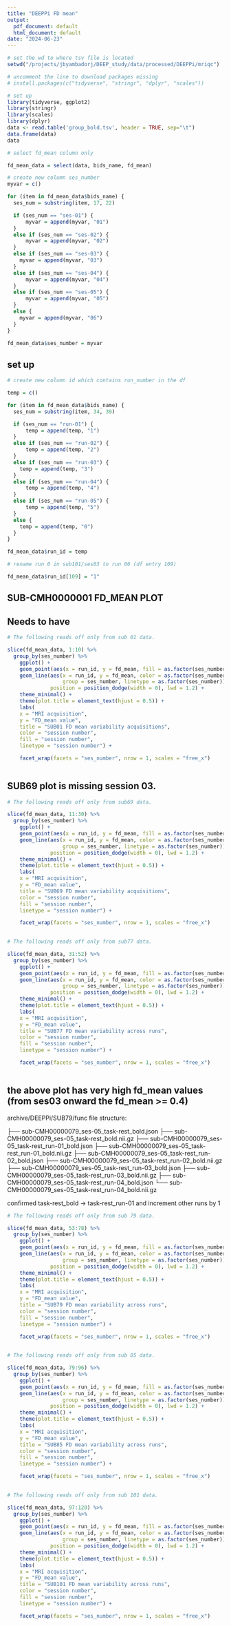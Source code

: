 ```yaml
---
title: "DEEPPi FD mean"
output:
  pdf_document: default
  html_document: default
date: "2024-06-23"
---
```




```r
# set the wd to where tsv file is located 
setwd("/projects/jbyambadorj/DEEP_study/data/processed/DEEPPi/mriqc")

# uncomment the line to download packages missing 
# install.packages(c("tidyverse", "stringr", "dplyr", "scales"))

# set up 
library(tidyverse, ggplot2)
library(stringr)
library(scales)
library(dplyr)
data <- read.table('group_bold.tsv', header = TRUE, sep="\t")
data.frame(data)
data
```

```r
# select fd_mean column only 

fd_mean_data = select(data, bids_name, fd_mean)

# create new column ses_number 
myvar = c()

for (item in fd_mean_data$bids_name) {
  ses_num = substring(item, 17, 22)

  if (ses_num == "ses-01") {
      myvar = append(myvar, "01")
  }
  else if (ses_num == "ses-02") {
      myvar = append(myvar, "02")
  }
  else if (ses_num == "ses-03") {
    myvar = append(myvar, "03")
  }
  else if (ses_num == "ses-04") {
      myvar = append(myvar, "04")
  }
  else if (ses_num == "ses-05") {
      myvar = append(myvar, "05")
  }
  else {
    myvar = append(myvar, "06")
  }
}

fd_mean_data$ses_number = myvar

```



## set up 
```r
# create new column id which contains run_number in the df 

temp = c()

for (item in fd_mean_data$bids_name) {
  ses_num = substring(item, 34, 39)

  if (ses_num == "run-01") {
      temp = append(temp, "1")
  }
  else if (ses_num == "run-02") {
      temp = append(temp, "2")
  }
  else if (ses_num == "run-03") {
    temp = append(temp, "3")
  }
  else if (ses_num == "run-04") {
      temp = append(temp, "4")
  }
  else if (ses_num == "run-05") {
      temp = append(temp, "5")
  }
  else {
    temp = append(temp, "0")
  }
}

fd_mean_data$run_id = temp

# rename run 0 in sub101/ses03 to run 06 (df entry 109)

fd_mean_data$run_id[109] = "1"


```


## SUB-CMH0000001 FD_MEAN PLOT
## Needs to have 
```r

# The following reads off only from sub 01 data. 

slice(fd_mean_data, 1:10) %>%
  group_by(ses_number) %>%
    ggplot() + 
    geom_point(aes(x = run_id, y = fd_mean, fill = as.factor(ses_number))) +
    geom_line(aes(x = run_id, y = fd_mean, color = as.factor(ses_number), 
                  group = ses_number, linetype = as.factor(ses_number)), 
              position = position_dodge(width = 0), lwd = 1.2) +
    theme_minimal() +
    theme(plot.title = element_text(hjust = 0.5)) +
    labs(
    x = "MRI acquisition", 
    y = "FD_mean value", 
    title = "SUB01 FD mean variability acquisitions",
    color = "session number",
    fill = "session number",
    linetype = "session number") + 

    facet_wrap(facets = "ses_number", nrow = 1, scales = "free_x") 
  

```

## SUB69 plot is missing session 03.
```r

# The following reads off only from sub69 data. 

slice(fd_mean_data, 11:30) %>%
  group_by(ses_number) %>%
    ggplot() + 
    geom_point(aes(x = run_id, y = fd_mean, fill = as.factor(ses_number))) +
    geom_line(aes(x = run_id, y = fd_mean, color = as.factor(ses_number), 
                  group = ses_number, linetype = as.factor(ses_number)), 
              position = position_dodge(width = 0), lwd = 1.2) +
    theme_minimal() +
    theme(plot.title = element_text(hjust = 0.5)) +
    labs(
    x = "MRI acquisition", 
    y = "FD_mean value", 
    title = "SUB69 FD mean variability acquisitions",
    color = "session number",
    fill = "session number",
    linetype = "session number") + 

    facet_wrap(facets = "ses_number", nrow = 1, scales = "free_x") 
  

```


```r

# The following reads off only from sub77 data. 

slice(fd_mean_data, 31:52) %>%
  group_by(ses_number) %>%
    ggplot() + 
    geom_point(aes(x = run_id, y = fd_mean, fill = as.factor(ses_number))) +
    geom_line(aes(x = run_id, y = fd_mean, color = as.factor(ses_number), 
                  group = ses_number, linetype = as.factor(ses_number)), 
              position = position_dodge(width = 0), lwd = 1.2) +
    theme_minimal() +
    theme(plot.title = element_text(hjust = 0.5)) +
    labs(
    x = "MRI acquisition", 
    y = "FD_mean value", 
    title = "SUB77 FD mean variability across runs",
    color = "session number",
    fill = "session number",
    linetype = "session number") + 

    facet_wrap(facets = "ses_number", nrow = 1, scales = "free_x") 
  

```
## the above plot has very high fd_mean values (from ses03 onward the fd_mean >= 0.4)



archive/DEEPPi/SUB79/func file structure:

├── sub-CMH00000079_ses-05_task-rest_bold.json
├── sub-CMH00000079_ses-05_task-rest_bold.nii.gz
├── sub-CMH00000079_ses-05_task-rest_run-01_bold.json
├── sub-CMH00000079_ses-05_task-rest_run-01_bold.nii.gz
├── sub-CMH00000079_ses-05_task-rest_run-02_bold.json
├── sub-CMH00000079_ses-05_task-rest_run-02_bold.nii.gz
├── sub-CMH00000079_ses-05_task-rest_run-03_bold.json
├── sub-CMH00000079_ses-05_task-rest_run-03_bold.nii.gz
├── sub-CMH00000079_ses-05_task-rest_run-04_bold.json
└── sub-CMH00000079_ses-05_task-rest_run-04_bold.nii.gz

confirmed task-rest_bold -> task-rest_run-01 and increment other runs by 1
```r

# The following reads off only from sub 79 data. 

slice(fd_mean_data, 53:78) %>%
  group_by(ses_number) %>%
    ggplot() + 
    geom_point(aes(x = run_id, y = fd_mean, fill = as.factor(ses_number))) +
    geom_line(aes(x = run_id, y = fd_mean, color = as.factor(ses_number), 
                  group = ses_number, linetype = as.factor(ses_number)), 
              position = position_dodge(width = 0), lwd = 1.2) +
    theme_minimal() +
    theme(plot.title = element_text(hjust = 0.5)) +
    labs(
    x = "MRI acquisition", 
    y = "FD_mean value", 
    title = "SUB79 FD mean variability across runs",
    color = "session number",
    fill = "session number",
    linetype = "session number") + 

    facet_wrap(facets = "ses_number", nrow = 1, scales = "free_x") 
  
```

```r

# The following reads off only from sub 85 data. 

slice(fd_mean_data, 79:96) %>%
  group_by(ses_number) %>%
    ggplot() + 
    geom_point(aes(x = run_id, y = fd_mean, fill = as.factor(ses_number))) +
    geom_line(aes(x = run_id, y = fd_mean, color = as.factor(ses_number), 
                  group = ses_number, linetype = as.factor(ses_number)), 
              position = position_dodge(width = 0), lwd = 1.2) +
    theme_minimal() +
    theme(plot.title = element_text(hjust = 0.5)) +
    labs(
    x = "MRI acquisition", 
    y = "FD_mean value", 
    title = "SUB85 FD mean variability across runs",
    color = "session number",
    fill = "session number",
    linetype = "session number") + 

    facet_wrap(facets = "ses_number", nrow = 1, scales = "free_x") 
  
```

```r
# The following reads off only from sub 101 data. 

slice(fd_mean_data, 97:120) %>%
  group_by(ses_number) %>%
    ggplot() + 
    geom_point(aes(x = run_id, y = fd_mean, fill = as.factor(ses_number))) +
    geom_line(aes(x = run_id, y = fd_mean, color = as.factor(ses_number), 
                  group = ses_number, linetype = as.factor(ses_number)), 
              position = position_dodge(width = 0), lwd = 1.2) +
    theme_minimal() +
    theme(plot.title = element_text(hjust = 0.5)) +
    labs(
    x = "MRI acquisition", 
    y = "FD_mean value", 
    title = "SUB101 FD mean variability across runs",
    color = "session number",
    fill = "session number",
    linetype = "session number") + 

    facet_wrap(facets = "ses_number", nrow = 1, scales = "free_x") 
  
```


